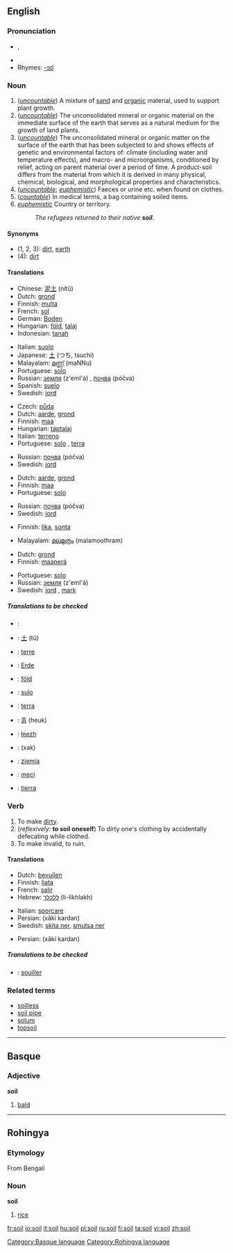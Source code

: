 ==English==

===Pronunciation===
*{{IPA|/sɔɪl/}}, {{SAMPA|/sOIl/}}
*{{audio|en-us-soil.ogg|Audio (US)}}
*Rhymes: [[Rhymes:English:-ɔɪl|-ɔɪl]]

===Noun===
{{en-noun|s|-}}

# (''[[uncountable]]'') A mixture of [[sand]] and [[organic]] material, used to support plant growth.
# (''[[uncountable]]'') The unconsolidated mineral or organic material on the immediate surface of the earth that serves as a natural medium for the growth of land plants.
# (''[[uncountable]]'') The unconsolidated mineral or organic matter on the surface of the earth that has been subjected to and shows effects of genetic and environmental factors of: climate (including water and temperature effects), and macro- and microorganisms, conditioned by relief, acting on parent material over a period of time. A product-soil differs from the material from which it is derived in many physical, chemical, biological, and morphological properties and characteristics.
# (''[[uncountable]]''; ''[[euphemistic]]'') Faeces or urine etc. when found on clothes.
# (''[[countable]]'') In medical terms, a bag containing soiled items.
# ''[[euphemistic]]'' Country or territory.
#:''The refugees returned to their native '''soil'''.''

====Synonyms====
*(1, 2, 3): [[dirt]], [[earth]]
*(4): [[dirt]]

====Translations====
{{trans-top|A mixture of sand and organic material}}
*Chinese: [[泥土]] (nítǔ)
*Dutch: [[grond]] {{m}}
*Finnish: [[multa]]
*French: [[sol]] {{m}}
*German: [[Boden]] {{m}}
*Hungarian: [[föld]], [[talaj]]
*Indonesian: [[tanah]]
{{trans-mid}}
*Italian: [[suolo]] {{m}}
*Japanese: [[土]] (つち, tsuchi)
*Malayalam: [[മണ്ണ്]] (maNNu)
*Portuguese: [[solo#Portuguese|solo]] {{m}}
*Russian: [[земля]] (z'eml'á) {{f}}, [[почва]] (póčva) {{f}}
*Spanish: [[suelo]] {{m}}
*Swedish: [[jord]] {{c}}
{{trans-bottom}}

{{trans-top|mineral or organic material serving as a natural medium for the growth of land plants}}
*Czech: [[půda]] {{f}}
*Dutch: [[aarde]], [[grond]]
*Finnish: [[maa]]
*Hungarian: [[táptalaj]]
*Italian: [[terreno]] {{m}}
*Portuguese: [[solo#Portuguese|solo]] {{m}}, [[terra]] {{f}}
{{trans-mid}}
*Russian: [[почва]] (póčva) {{f}}
*Swedish: [[jord]] {{c}}
{{trans-bottom}}

{{trans-top|The unconsolidated mineral or organic material on the immediate surface of the earth}}
*Dutch: [[aarde]], [[grond]]
*Finnish: [[maa]]
*Portuguese: [[solo#Portuguese|solo]] {{m}}
{{trans-mid}}
*Russian: [[почва]] (póčva) {{f}}
*Swedish: [[jord]] {{c}}
{{trans-bottom}}

{{trans-top|Faeces or urine etc.}}
*Finnish: [[lika]], [[sonta]]
{{trans-mid}}
*Malayalam: [[മലമൂത്രം]] (malamoothram)
{{trans-bottom}}

{{trans-top|a bag containing soiled items}}
{{trans-mid}}
{{trans-bottom}}

{{trans-top|Country or territory}}
*Dutch: [[grond]]
*Finnish: [[maaperä]]
{{trans-mid}}
*Portuguese: [[solo#Portuguese|solo]] {{m}}
*Russian: [[земля]] (z'eml'á) {{f}}
*Swedish: [[jord]] {{c}}, [[mark#Swedish|mark]] {{c}}
{{trans-bottom}}

=====Translations to be checked=====
{{checktrans}}
{{top}}
*{{ttbc|Arabic}}: {{ARchar|[[تربة]]}} {{Unicode|(túrba)}} {{f}}
*{{ttbc|Chinese}}: [[土]] (tǔ)
*{{ttbc|French}}: [[terre]] {{f}}
*{{ttbc|German}}: [[Erde]] {{f}}
*{{ttbc|Hungarian}}: [[föld]]
*{{ttbc|Ido}}: [[sulo]]
*{{ttbc|Italian}}: [[terra]] {{f}}
{{mid}}
*{{ttbc|Korean}}: [[흙]] (heuk)
*{{ttbc|Navajo}}: [[łeezh]]
*{{ttbc|Persian}}: {{FAchar|[[خاک]]}} (xak)
*{{ttbc|Polish}}: [[ziemia]] {{f}}
*{{ttbc|Rohingya}}: [[meçi]]
*{{ttbc|Spanish}}: [[tierra]] {{f}}
{{bottom}}

===Verb===
{{en-verb}}

# To make [[dirt]]y.
# (''reflexively:'' '''to soil oneself''') To dirty one's clothing by accidentally defecating while clothed.
# To make invalid, to ruin.

====Translations====
{{trans-top|To make dirty}}
*Dutch: [[bevuilen]]
*Finnish: [[liata]]
*French: [[salir]]
*Hebrew: [[ללכלך]] (li-likhlakh)
{{trans-mid}}
*Italian: [[sporcare]]
*Persian: {{FAchar|[[خاکی کردن]]}} (xâki kardan)
*Swedish: [[skita ner]], [[smutsa ner]]
{{trans-bottom}}

{{trans-top|To make invalid, to ruin}}
*Persian: {{FAchar|[[خاکی کردن]]}} (xâki kardan)
{{trans-mid}}
{{trans-bottom}}

=====Translations to be checked=====
{{checktrans}}
*{{ttbc|French}}: [[souiller]]

===Related terms===
*[[soilless]]
*[[soil pipe]]
*[[solum]]
*[[topsoil]]

----

==Basque==

===Adjective===
'''soil'''

# [[bald]]

[[Category:Basque language]]

----

==Rohingya==

===Etymology===
From Bengali

===Noun===
'''soil'''

# [[rice]]

[[Category:Rohingya language]]

[[fr:soil]]
[[io:soil]]
[[it:soil]]
[[hu:soil]]
[[pl:soil]]
[[ru:soil]]
[[fi:soil]]
[[ta:soil]]
[[vi:soil]]
[[zh:soil]]